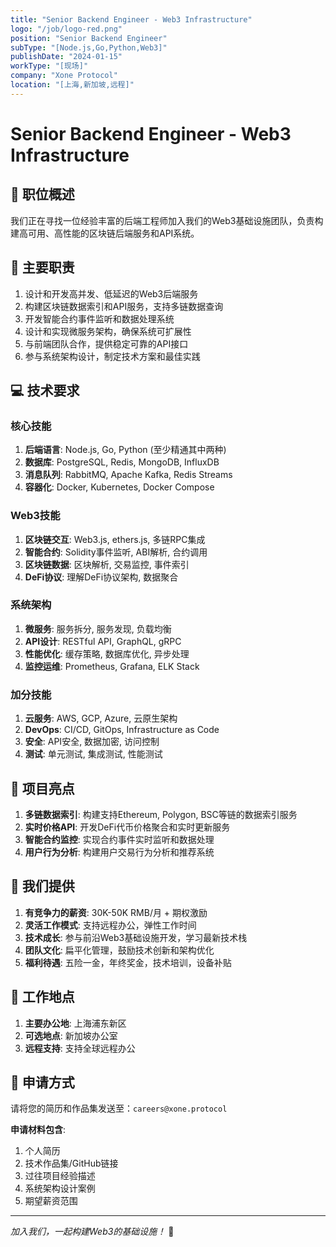 ```yaml
---
title: "Senior Backend Engineer - Web3 Infrastructure"
logo: "/job/logo-red.png"
position: "Senior Backend Engineer"
subType: "[Node.js,Go,Python,Web3]"
publishDate: "2024-01-15"
workType: "[现场]"
company: "Xone Protocol"
location: "[上海,新加坡,远程]"
---
```


# Senior Backend Engineer - Web3 Infrastructure

## 🚀 职位概述

我们正在寻找一位经验丰富的后端工程师加入我们的Web3基础设施团队，负责构建高可用、高性能的区块链后端服务和API系统。

## 🎯 主要职责

1. 设计和开发高并发、低延迟的Web3后端服务
2. 构建区块链数据索引和API服务，支持多链数据查询
3. 开发智能合约事件监听和数据处理系统
4. 设计和实现微服务架构，确保系统可扩展性
5. 与前端团队合作，提供稳定可靠的API接口
6. 参与系统架构设计，制定技术方案和最佳实践

## 💻 技术要求

### 核心技能
1. **后端语言**: Node.js, Go, Python (至少精通其中两种)
2. **数据库**: PostgreSQL, Redis, MongoDB, InfluxDB
3. **消息队列**: RabbitMQ, Apache Kafka, Redis Streams
4. **容器化**: Docker, Kubernetes, Docker Compose

### Web3技能
1. **区块链交互**: Web3.js, ethers.js, 多链RPC集成
2. **智能合约**: Solidity事件监听, ABI解析, 合约调用
3. **区块链数据**: 区块解析, 交易监控, 事件索引
4. **DeFi协议**: 理解DeFi协议架构, 数据聚合

### 系统架构
1. **微服务**: 服务拆分, 服务发现, 负载均衡
2. **API设计**: RESTful API, GraphQL, gRPC
3. **性能优化**: 缓存策略, 数据库优化, 异步处理
4. **监控运维**: Prometheus, Grafana, ELK Stack

### 加分技能
1. **云服务**: AWS, GCP, Azure, 云原生架构
2. **DevOps**: CI/CD, GitOps, Infrastructure as Code
3. **安全**: API安全, 数据加密, 访问控制
4. **测试**: 单元测试, 集成测试, 性能测试

## 🎨 项目亮点

1. **多链数据索引**: 构建支持Ethereum, Polygon, BSC等链的数据索引服务
2. **实时价格API**: 开发DeFi代币价格聚合和实时更新服务
3. **智能合约监控**: 实现合约事件实时监听和数据处理
4. **用户行为分析**: 构建用户交易行为分析和推荐系统

## 🌟 我们提供

1. **有竞争力的薪资**: 30K-50K RMB/月 + 期权激励
2. **灵活工作模式**: 支持远程办公，弹性工作时间
3. **技术成长**: 参与前沿Web3基础设施开发，学习最新技术栈
4. **团队文化**: 扁平化管理，鼓励技术创新和架构优化
5. **福利待遇**: 五险一金，年终奖金，技术培训，设备补贴

## 📍 工作地点

1. **主要办公地**: 上海浦东新区
2. **可选地点**: 新加坡办公室
3. **远程支持**: 支持全球远程办公

## 🔗 申请方式

请将您的简历和作品集发送至：`careers@xone.protocol`

**申请材料包含**:
1. 个人简历
2. 技术作品集/GitHub链接
3. 过往项目经验描述
4. 系统架构设计案例
5. 期望薪资范围

---

*加入我们，一起构建Web3的基础设施！* 🚀
